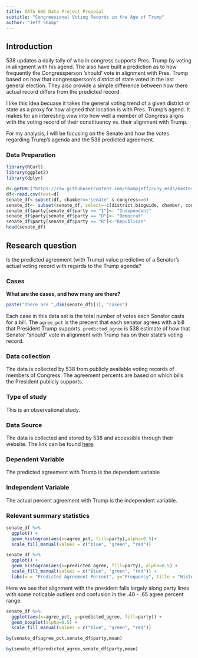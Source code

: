 ```yaml
---
title: DATA 606 Data Project Proposal
subtitle: "Congreesional Voting Records in the Age of Trump"
author: "Jeff Shamp"
---
```


## Introduction
538 updates a daily tally of who in congress supports Pres. Trump by voting in alingment with his agend. 
The also have built a prediction as to how frequently the Congressperson 'should' vote in alignment with Pres. Trump 
based on how that congressperson's district of state voted in the last general election. They also provide a simple
difference between how there actual record differs from the predicted record. 

I like this idea becuase it takes the general voting trend of a given district or state as a proxy for how aligned that 
location is with Pres. Trump's agend. It makes for an interesting view into how well a member of Congress aligns with
the voting record of their constituency vs. their alignment with Trump. 

For my analysis, I will be focusing on the Senate and how the votes regarding Trump's agenda and the 538 predicted agreement. 

### Data Preparation

```r
library(RCurl)
library(ggplot2)
library(dplyr)
```


```r
d<-getURL("https://raw.githubusercontent.com/Shampjeff/cuny_msds/master/DATA_607/data/averages.csv")
df<-read.csv(text=d)
senate_df<-subset(df, chamber=='senate' & congress==0)
senate_df<- subset(senate_df, select=-c(district,bioguide, chamber, congress))
senate_df$party[senate_df$party == "I"]<- "Independent"
senate_df$party[senate_df$party == "D"]<- "Democrat"
senate_df$party[senate_df$party == "R"]<-"Republican"
head(senate_df)
```


## Research question 

Is the predicted agreement (with Trump) value predictive of a Senator's actual voting record with regards to the Trump agenda?


### Cases 

**What are the cases, and how many are there?**

```r
paste("There are ",dim(senate_df)[1], "cases")
```

Each case in this data set is the total number of votes each Senator casts for a bill. The `agree_pct` is the precent that each senator agrees with a bill that President Trump supports. `predicted_agree` is 538 estimate of how that Senator "should" vote in alignment with Trump has on their state's voting record. 


### Data collection 

The data is collected by 538 from publicly available voting records of members of Congress. The agreement percents are based on which bills the President publicly supports. 


### Type of study 

This is an observational study. 


### Data Source 

The data is collected and stored by 538 and accessible through their website. The link can be found [here](https://projects.fivethirtyeight.com/congress-trump-score/).



### Dependent Variable

The predicted agreement with Trump is the dependent variable



### Independent Variable

The actual percent agreement with Trump is the independent variable.



### Relevant summary statistics 


```r
senate_df %>%
  ggplot() +
  geom_histogram(aes(x=agree_pct, fill=party),alpha=0.5)+
  scale_fill_manual(values = c("blue", "green", "red"))
```

```r
senate_df %>%
  ggplot() +
  geom_histogram(aes(x=predicted_agree, fill=party), alpha=0.5) +
  scale_fill_manual(values = c("blue", "green", "red")) +
  labs(x = "Predicted Agreement Percent", y="Frequency", title = "Histogram of Predicted Agreement") 
```


Here we see that alignment with the president falls largely along party lines with some noticable outliers and confusion in the .40 - .65 agree percent range. 


```r
senate_df %>%
  ggplot(aes(x=agree_pct, y=predicted_agree, fill=party)) +
  geom_boxplot(alpha=0.5) +
  scale_fill_manual(values = c("blue", "green", "red"))
```

```r
by(senate_df$agree_pct,senate_df$party,mean)
```



```r
by(senate_df$predicted_agree,senate_df$party,mean)
```

